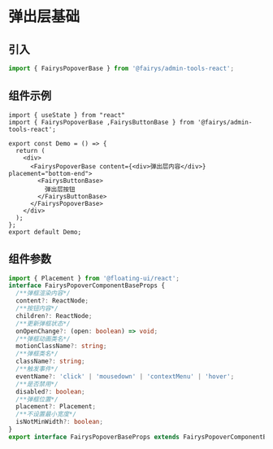 # 弹出层基础

## 引入

```ts
import { FairysPopoverBase } from '@fairys/admin-tools-react';
```

## 组件示例

```tsx preview
import { useState } from "react"
import { FairysPopoverBase ,FairysButtonBase } from '@fairys/admin-tools-react';

export const Demo = () => {
  return (
    <div>
      <FairysPopoverBase content={<div>弹出层内容</div>} placement="bottom-end">
        <FairysButtonBase>
          弹出层按钮
        </FairysButtonBase>
      </FairysPopoverBase> 
    </div>
  );
};
export default Demo;
```

## 组件参数

```ts
import { Placement } from '@floating-ui/react';
interface FairysPopoverComponentBaseProps {
  /**弹框渲染内容*/
  content?: ReactNode;
  /**按钮内容*/
  children?: ReactNode;
  /**更新弹框状态*/
  onOpenChange?: (open: boolean) => void;
  /**弹框动画类名*/
  motionClassName?: string;
  /**弹框类名*/
  className?: string;
  /**触发事件*/
  eventName?: 'click' | 'mousedown' | 'contextMenu' | 'hover';
  /**是否禁用*/
  disabled?: boolean;
  /**弹框位置*/
  placement?: Placement;
  /**不设置最小宽度*/
  isNotMinWidth?: boolean;
}
export interface FairysPopoverBaseProps extends FairysPopoverComponentBaseProps { }

```


